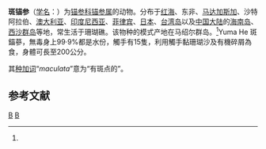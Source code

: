 {{Speciesbox
| taxon = Synapta maculata
| image = Synapta maculata 2.jpg
| authority = Chamisso et Eysenhardt, 1821<ref name='id12754'>{{cite web| url =http://www.bioinfo.cn/db05/BjdwSpecies.php?action=view&id=12754| title =斑锚参| work =《中国动物物种编目数据库》| publisher =中国科学院微生物研究所| author =中国科学院动物研究所| accessdate =2009-04-28| deadurl =yes| archiveurl =https://web.archive.org/web/20160305031557/http://www.bioinfo.cn/db05/BjdwSpecies.php?action=view&id=12754| archivedate =2016-03-05}}</ref>
}}

'''斑锚参'''（[[学名|学名]]：{{lang|la|''Synapta maculata''}}）为[[锚参科|锚参科]][[锚参属|锚参属]]的动物。分布于[[红海|红海]]、东非、[[马达加斯加|马达加斯加]]、沙特阿拉伯、[[澳大利亚|澳大利亚]]、[[印度尼西亚|印度尼西亚]]、[[菲律宾|菲律宾]]、[[日本|日本]]、[[台湾岛|台湾岛]]以及[[中国大陆|中国大陆]]的[[海南岛|海南岛]]、[[西沙群岛|西沙群岛]]等地，常生活于珊瑚礁。该物种的模式产地在马绍尔群岛。<ref name='id12754'/>Yuma He 斑錨蔘，無毒身上99·9%都是水份，觸手有15隻，利用觸手黏珊瑚沙及有機碎屑為食，身體可長至200公分。

其[[种加词|种加词]]“''maculata''”意为“有斑点的”。

== 参考文献 ==
{{reflist}}

{{海参小作品}}

{{taxonbar}}
[[Category:_1821年描述的动物|B]]
[[Category:锚参属|B]]